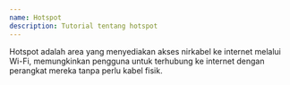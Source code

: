```yaml
---
name: Hotspot
description: Tutorial tentang hotspot
---
```

Hotspot adalah area yang menyediakan akses nirkabel ke internet melalui Wi-Fi, memungkinkan pengguna untuk terhubung ke internet dengan perangkat mereka tanpa perlu kabel fisik.
